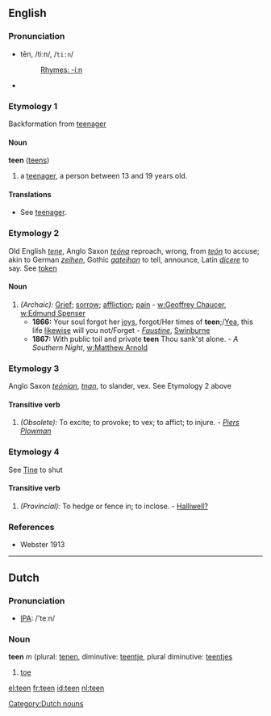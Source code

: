 ==English==
===Pronunciation===
*tēn, /tiːn/, /<tt>ti:n</tt>/
*:[[Rhymes:English:-iːn|Rhymes: -iːn]]
*{{audio|en-us-teen.ogg|Audio (US)}}
===Etymology 1===
Backformation from [[teenager]]
====Noun====
'''teen''' ([[teens]])
# a [[teenager]], a person between 13 and 19 years old.
====Translations====
*See [[teenager]].
===Etymology 2===
Old English ''[[tene]]'', Anglo Saxon ''[[teóna]]'' reproach, wrong, from ''[[teón]]'' to accuse; akin to German ''[[zeihen]]'', Gothic ''[[gateihan]]'' to tell, announce, Latin ''[[dicere]]'' to say. See [[token]]
====Noun====
#''(Archaic):'' [[Grief]]; [[sorrow]]; [[affliction]]; [[pain]] - [[w:Geoffrey Chaucer]], [[w:Edmund Spenser]]
#*'''1866:''' Your soul forgot her [[joy]]s, forgot/Her times of '''teen''';/[[Yea]], this life [[likewise]] will you not/Forget - ''[[Wikisource:Faustine|Faustine]]'', [[w:Algernon Swinburne|Swinburne]]
#*'''1867:''' With public toil and private '''teen''' Thou sank'st alone. - ''A Southern Night'', [[w:Matthew Arnold]]

===Etymology 3===
Anglo Saxon ''[[teónian]]'', ''[[tnan]]'', to slander, vex. See Etymology 2 above
====Transitive verb====
#''(Obsolete):'' To excite; to provoke; to vex; to affict; to injure. - ''[[Piers Plowman]]''
===Etymology 4===
See [[Tine]] to shut
====Transitive verb====
#''(Provincial):'' To hedge or fence in; to inclose. - [[Halliwell?]] 
===References===
*Webster 1913

----

==Dutch==
=== Pronunciation ===
*[[w:IPA|IPA]]: /'teːn/

===Noun===
'''teen''' ''m'' (plural: [[tenen]], diminutive: [[teentje]], plural diminutive: [[teentjes]]
# [[toe]]

[[Category:Dutch nouns]]

[[el:teen]]
[[fr:teen]]
[[id:teen]]
[[nl:teen]]